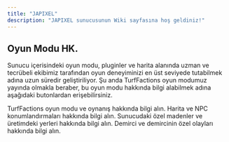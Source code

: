 ```yaml
---
title: "JAPIXEL"
description: "JAPIXEL sunucusunun Wiki sayfasına hoş geldiniz!"
---
```


## Oyun Modu HK.

Sunucu içerisindeki oyun modu, pluginler ve harita alanında uzman ve tecrübeli ekibimiz tarafından oyun deneyiminizi en üst seviyede tutabilmek adına uzun süredir geliştiriliyor. Şu anda TurfFactions oyun modumuz yayında olmakla beraber, bu oyun modu hakkında bilgi alabilmek adına aşağıdaki butonlardan erişebilirsiniz.

<CardGroup cols={2}>
  <Card title="TurfFactions HK." icon="info" iconType="regular" href="https://mintlify.com/docs/settings/global">
    TurfFactions oyun modu ve oynanış hakkında bilgi alın.
  </Card>
  <Card title="Harita HK." icon="earth-europe" href="https://mintlify.com/docs/api-playground/openapi">
    Harita ve NPC konumlandırmaları hakkında bilgi alın.
  </Card>
  <Card title="Özel Madenler HK." icon="pickaxe" href="https://mintlify.com/docs/content/components/accordions">
    Sunucudaki özel madenler ve üretimdeki yerleri hakkında bilgi alın.
  </Card>
  <Card title="Demirci HK." icon="command" href="https://mintlify.com/customers">
    Demirci ve demircinin özel olayları hakkında bilgi alın.
  </Card>
</CardGroup>

